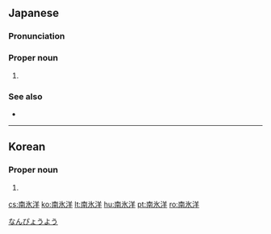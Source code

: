 {{also|南冰洋}}

==Japanese==
{{ja-kanjitab|なん|ひょう|k2=ぴょう|yomi=o|よう}}

===Pronunciation===
{{ja-pron|acc=3|y=o|なんぴょうよう}}

===Proper noun===
{{ja-pos|proper|なんぴょうよう|hhira=なんぴようやう}}

# {{synonym of|lang=ja|南極海}}

===See also===
* {{list:oceans/ja}}

[[Category:ja:Oceans|なんぴょうよう]]

----

==Korean==
{{ko-hanjatab}}

===Proper noun===
{{ko-propn|mr=Nambingnyang|y=Nampingnyang|rv=Nambingnyang|hangeul=남빙양}}

# {{hanja form of|남빙양|[[Southern Icy Ocean]]}}

[[cs:南氷洋]]
[[ko:南氷洋]]
[[lt:南氷洋]]
[[hu:南氷洋]]
[[pt:南氷洋]]
[[ro:南氷洋]]